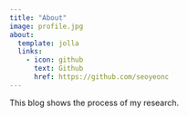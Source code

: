 ```yaml
---
title: "About"
image: profile.jpg
about:
  template: jolla
  links:
    - icon: github
      text: Github
      href: https://github.com/seoyeonc
---
```


This blog shows the process of my research.
